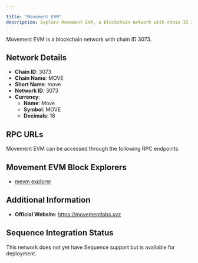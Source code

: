 ```yaml
---

title: "Movement EVM"
description: Explore Movement EVM, a blockchain network with chain ID 3073. Learn about its native currency, Move, and how to interact with the network.
---
```




Movement EVM is a blockchain network with chain ID 3073.

## Network Details

- **Chain ID**: 3073
- **Chain Name**: MOVE
- **Short Name**: move
- **Network ID**: 3073
- **Currency**: 
  - **Name**: Move
  - **Symbol**: MOVE
  - **Decimals**: 18

## RPC URLs

Movement EVM can be accessed through the following RPC endpoints:



## Movement EVM Block Explorers

- [mevm explorer](https://explorer.movementlabs.xyz)

## Additional Information

- **Official Website**: https://movementlabs.xyz

## Sequence Integration Status

This network does not yet have Sequence support but is available for deployment.
